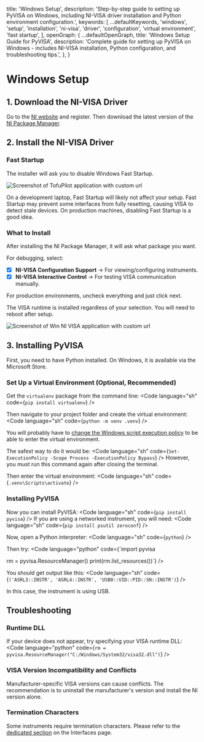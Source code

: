 
  title: 'Windows Setup',
  description: 'Step-by-step guide to setting up PyVISA on Windows, including NI-VISA driver installation and Python environment configuration.',
  keywords: [
    ...defaultKeywords,
    'windows',
    'setup',
    'installation',
    'ni-visa',
    'driver',
    'configuration',
    'virtual environment',
    'fast startup',
  ],
  openGraph: {
    ...defaultOpenGraph,
    title: 'Windows Setup Guide for PyVISA',
    description: 'Complete guide for setting up PyVISA on Windows - includes NI-VISA installation, Python configuration, and troubleshooting tips.',
  },
}

# Windows Setup

## 1. Download the NI-VISA Driver

Go to the [NI website](https://www.ni.com/en/support/downloads/drivers/download.ni-visa.html) and register. Then download the latest version of the [NI Package Manager](https://www.ni.com/en/support/downloads/drivers/download.ni-visa.html).

## 2. Install the NI-VISA Driver

### Fast Startup

The installer will ask you to disable Windows Fast Startup.

<Image
  src="/win-disable-fast-startup.png"
  alt="Screenshot of TofuPilot application with custom url"
/>

On a development laptop, Fast Startup will likely not affect your setup. Fast Startup may prevent some interfaces from fully resetting, causing VISA to detect stale devices. On production machines, disabling Fast Startup is a good idea.

### What to Install
After installing the NI Package Manager, it will ask what package you want.

For debugging, select:
- [x] **NI-VISA Configuration Support** → For viewing/configuring instruments.
- [x] **NI-VISA Interactive Control** → For testing VISA communication manually.

For production environments, uncheck everything and just click next.

The VISA runtime is installed regardless of your selection. You will need to reboot after setup.

<Image
  src="/win-ni-visa-install.png"
  alt="Screenshot of Win NI VISA application with custom url"
/>

## 3. Installing PyVISA

First, you need to have Python installed.
On Windows, it is available via the Microsoft Store.

### Set Up a Virtual Environment (Optional, Recommended)

Get the `virtualenv` package from the command line:
<Code language="sh" code={`pip install virtualenv`} />

Then navigate to your project folder and create the virtual environment:
<Code language="sh" code={`python -m venv .venv`} />

You will probably have to [change the Windows script execution policy](https://learn.microsoft.com/en-us/powershell/module/microsoft.powershell.security/set-executionpolicy?view=powershell-7.5) to be able to enter the virtual environment.

The safest way to do it would be:
<Code language="sh" code={`Set-ExecutionPolicy -Scope Process -ExecutionPolicy Bypass`} />
However, you must run this command again after closing the terminal.

Then enter the virtual environment:
<Code language="sh" code={`.venv\Scripts\activate`} />

### Installing PyVISA

Now you can install PyVISA:
<Code language="sh" code={`pip install pyvisa`} />
If you are using a networked instrument, you will need:
<Code language="sh" code={`pip install psutil zeroconf`} />

Now, open a Python interpreter:
<Code language="sh" code={`python`} />

Then try:
<Code language="python" code={`import pyvisa

rm = pyvisa.ResourceManager()
print(rm.list_resources())`} />

You should get output like this:
<Code language="sh" code={`('ASRL3::INSTR', 'ASRL4::INSTR', 'USB0::VID::PID::SN::INSTR')`} />

In this case, the instrument is using USB.

## Troubleshooting

### Runtime DLL
If your device does not appear, try specifying your VISA runtime DLL:
<Code language="python" code={`rm = pyvisa.ResourceManager("C:/Windows/System32/visa32.dll")`} />

### VISA Version Incompatibility and Conflicts
Manufacturer-specific VISA versions can cause conflicts. The recommendation is to uninstall the manufacturer's version and install the NI version alone.

### Termination Characters
Some instruments require termination characters. Please refer to the [dedicated section](/interfaces#termination-characters) on the Interfaces page.
